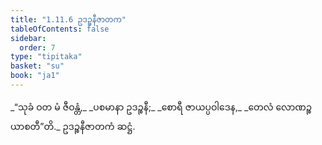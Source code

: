 ```yaml
---
title: "1.11.6 ဥဒဉ္စနီဇာတက"
tableOfContents: false
sidebar:
  order: 7
type: "tipitaka"
basket: "su"
book: "ja1"
---
```



<DynamicBreadcrumb />

<Division number="106" book="ja1">

<Paragraph number="235" type="verses" book="ja1">
_“သုခံ ဝတ မံ ဇီဝန္တံ,_  
_ပစမာနာ ဥဒဉ္စနီ;_  
_စောရီ ဇာယပ္ပဝါဒေန,_  
_တေလံ လောဏဉ္စ ယာစတီ”တိ._  


</Paragraph>
</Division>

<Paragraph number="236" type="center" book="ja1">
ဥဒဉ္စနီဇာတကံ ဆဋ္ဌံ.
</Paragraph>